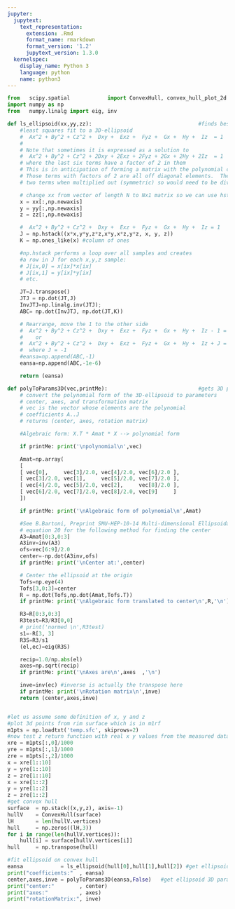 ```yaml
---
jupyter:
  jupytext:
    text_representation:
      extension: .Rmd
      format_name: rmarkdown
      format_version: '1.2'
      jupytext_version: 1.3.0
  kernelspec:
    display_name: Python 3
    language: python
    name: python3
---
```


```python
from   scipy.spatial            import ConvexHull, convex_hull_plot_2d
import numpy as np
from   numpy.linalg import eig, inv

def ls_ellipsoid(xx,yy,zz):                                  #finds best fit ellipsoid. Found at http://www.juddzone.com/ALGORITHMS/least_squares_3D_ellipsoid.html
    #least squares fit to a 3D-ellipsoid
    #  Ax^2 + By^2 + Cz^2 +  Dxy +  Exz +  Fyz +  Gx +  Hy +  Iz  = 1
    #
    # Note that sometimes it is expressed as a solution to
    #  Ax^2 + By^2 + Cz^2 + 2Dxy + 2Exz + 2Fyz + 2Gx + 2Hy + 2Iz  = 1
    # where the last six terms have a factor of 2 in them
    # This is in anticipation of forming a matrix with the polynomial coefficients.
    # Those terms with factors of 2 are all off diagonal elements.  These contribute
    # two terms when multiplied out (symmetric) so would need to be divided by two

    # change xx from vector of length N to Nx1 matrix so we can use hstack
    x = xx[:,np.newaxis]
    y = yy[:,np.newaxis]
    z = zz[:,np.newaxis]

    #  Ax^2 + By^2 + Cz^2 +  Dxy +  Exz +  Fyz +  Gx +  Hy +  Iz = 1
    J = np.hstack((x*x,y*y,z*z,x*y,x*z,y*z, x, y, z))
    K = np.ones_like(x) #column of ones

    #np.hstack performs a loop over all samples and creates
    #a row in J for each x,y,z sample:
    # J[ix,0] = x[ix]*x[ix]
    # J[ix,1] = y[ix]*y[ix]
    # etc.

    JT=J.transpose()
    JTJ = np.dot(JT,J)
    InvJTJ=np.linalg.inv(JTJ);
    ABC= np.dot(InvJTJ, np.dot(JT,K))

    # Rearrange, move the 1 to the other side
    #  Ax^2 + By^2 + Cz^2 +  Dxy +  Exz +  Fyz +  Gx +  Hy +  Iz - 1 = 0
    #    or
    #  Ax^2 + By^2 + Cz^2 +  Dxy +  Exz +  Fyz +  Gx +  Hy +  Iz + J = 0
    #  where J = -1
    #eansa=np.append(ABC,-1)
    eansa=np.append(ABC,-1e-6)

    return (eansa)

def polyToParams3D(vec,printMe):                             #gets 3D parameters of an ellipsoid. Found at http://www.juddzone.com/ALGORITHMS/least_squares_3D_ellipsoid.html
    # convert the polynomial form of the 3D-ellipsoid to parameters
    # center, axes, and transformation matrix
    # vec is the vector whose elements are the polynomial
    # coefficients A..J
    # returns (center, axes, rotation matrix)

    #Algebraic form: X.T * Amat * X --> polynomial form

    if printMe: print('\npolynomial\n',vec)

    Amat=np.array(
    [
    [ vec[0],     vec[3]/2.0, vec[4]/2.0, vec[6]/2.0 ],
    [ vec[3]/2.0, vec[1],     vec[5]/2.0, vec[7]/2.0 ],
    [ vec[4]/2.0, vec[5]/2.0, vec[2],     vec[8]/2.0 ],
    [ vec[6]/2.0, vec[7]/2.0, vec[8]/2.0, vec[9]     ]
    ])

    if printMe: print('\nAlgebraic form of polynomial\n',Amat)

    #See B.Bartoni, Preprint SMU-HEP-10-14 Multi-dimensional Ellipsoidal Fitting
    # equation 20 for the following method for finding the center
    A3=Amat[0:3,0:3]
    A3inv=inv(A3)
    ofs=vec[6:9]/2.0
    center=-np.dot(A3inv,ofs)
    if printMe: print('\nCenter at:',center)

    # Center the ellipsoid at the origin
    Tofs=np.eye(4)
    Tofs[3,0:3]=center
    R = np.dot(Tofs,np.dot(Amat,Tofs.T))
    if printMe: print('\nAlgebraic form translated to center\n',R,'\n')

    R3=R[0:3,0:3]
    R3test=R3/R3[0,0]
    # print('normed \n',R3test)
    s1=-R[3, 3]
    R3S=R3/s1
    (el,ec)=eig(R3S)

    recip=1.0/np.abs(el)
    axes=np.sqrt(recip)
    if printMe: print('\nAxes are\n',axes  ,'\n')

    inve=inv(ec) #inverse is actually the transpose here
    if printMe: print('\nRotation matrix\n',inve)
    return (center,axes,inve)



```

```python
#let us assume some definition of x, y and z
#plot 3d points from rim surface which is in m1rf
m1pts = np.loadtxt('temp.sfc', skiprows=2)
#now test z return function with real x y values from the measured data
xre = m1pts[:,0]/1000
yre = m1pts[:,1]/1000
zre = m1pts[:,2]/1000
x = xre[1::10]
y = yre[1::10]
z = zre[1::10]
x = xre[1::2]
y = yre[1::2]
z = zre[1::2]
#get convex hull
surface  = np.stack((x,y,z), axis=-1)
hullV    = ConvexHull(surface)
lH       = len(hullV.vertices)
hull     = np.zeros((lH,3))
for i in range(len(hullV.vertices)):
    hull[i] = surface[hullV.vertices[i]]
hull     = np.transpose(hull)         

#fit ellipsoid on convex hull
eansa            = ls_ellipsoid(hull[0],hull[1],hull[2]) #get ellipsoid polynomial coefficients
print("coefficients:"  , eansa)
center,axes,inve = polyToParams3D(eansa,False)   #get ellipsoid 3D parameters
print("center:"        , center)
print("axes:"          , axes)
print("rotationMatrix:", inve)
```

```python

```
